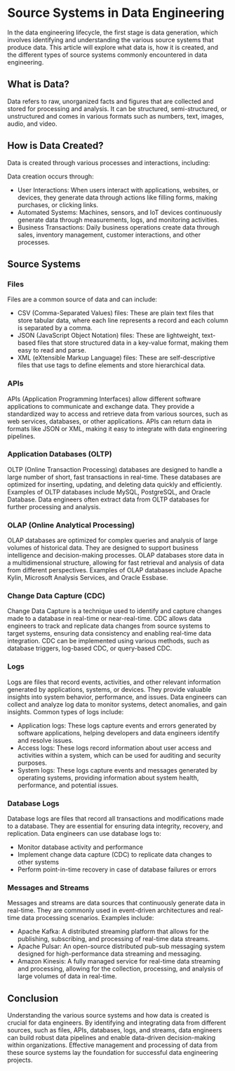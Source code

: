 # Source Systems in Data Engineering

In the data engineering lifecycle, the first stage is data generation, which involves identifying and understanding the various source systems that produce data. This article will explore what data is, how it is created, and the different types of source systems commonly encountered in data engineering.

## What is Data?

Data refers to raw, unorganized facts and figures that are collected and stored for processing and analysis. It can be structured, semi-structured, or unstructured and comes in various formats such as numbers, text, images, audio, and video.

## How is Data Created?

Data is created through various processes and interactions, including:

Data creation occurs through:
- User Interactions: When users interact with applications, websites, or devices, they generate data through actions like filling forms, making purchases, or clicking links.
- Automated Systems: Machines, sensors, and IoT devices continuously generate data through measurements, logs, and monitoring activities.
- Business Transactions: Daily business operations create data through sales, inventory management, customer interactions, and other processes.

## Source Systems

### Files

Files are a common source of data and can include:

- CSV (Comma-Separated Values) files: These are plain text files that store tabular data, where each line represents a record and each column is separated by a comma.
- JSON (JavaScript Object Notation) files: These are lightweight, text-based files that store structured data in a key-value format, making them easy to read and parse.
- XML (eXtensible Markup Language) files: These are self-descriptive files that use tags to define elements and store hierarchical data.

### APIs

APIs (Application Programming Interfaces) allow different software applications to communicate and exchange data. They provide a standardized way to access and retrieve data from various sources, such as web services, databases, or other applications. APIs can return data in formats like JSON or XML, making it easy to integrate with data engineering pipelines.

### Application Databases (OLTP)

OLTP (Online Transaction Processing) databases are designed to handle a large number of short, fast transactions in real-time. These databases are optimized for inserting, updating, and deleting data quickly and efficiently. Examples of OLTP databases include MySQL, PostgreSQL, and Oracle Database. Data engineers often extract data from OLTP databases for further processing and analysis.

### OLAP (Online Analytical Processing)

OLAP databases are optimized for complex queries and analysis of large volumes of historical data. They are designed to support business intelligence and decision-making processes. OLAP databases store data in a multidimensional structure, allowing for fast retrieval and analysis of data from different perspectives. Examples of OLAP databases include Apache Kylin, Microsoft Analysis Services, and Oracle Essbase.

### Change Data Capture (CDC)

Change Data Capture is a technique used to identify and capture changes made to a database in real-time or near-real-time. CDC allows data engineers to track and replicate data changes from source systems to target systems, ensuring data consistency and enabling real-time data integration. CDC can be implemented using various methods, such as database triggers, log-based CDC, or query-based CDC.

### Logs

Logs are files that record events, activities, and other relevant information generated by applications, systems, or devices. They provide valuable insights into system behavior, performance, and issues. Data engineers can collect and analyze log data to monitor systems, detect anomalies, and gain insights. Common types of logs include:

- Application logs: These logs capture events and errors generated by software applications, helping developers and data engineers identify and resolve issues.
- Access logs: These logs record information about user access and activities within a system, which can be used for auditing and security purposes.
- System logs: These logs capture events and messages generated by operating systems, providing information about system health, performance, and potential issues.

### Database Logs

Database logs are files that record all transactions and modifications made to a database. They are essential for ensuring data integrity, recovery, and replication. Data engineers can use database logs to:

- Monitor database activity and performance
- Implement change data capture (CDC) to replicate data changes to other systems
- Perform point-in-time recovery in case of database failures or errors

### Messages and Streams

Messages and streams are data sources that continuously generate data in real-time. They are commonly used in event-driven architectures and real-time data processing scenarios. Examples include:

- Apache Kafka: A distributed streaming platform that allows for the publishing, subscribing, and processing of real-time data streams.
- Apache Pulsar: An open-source distributed pub-sub messaging system designed for high-performance data streaming and messaging.
- Amazon Kinesis: A fully managed service for real-time data streaming and processing, allowing for the collection, processing, and analysis of large volumes of data in real-time.

## Conclusion

Understanding the various source systems and how data is created is crucial for data engineers. By identifying and integrating data from different sources, such as files, APIs, databases, logs, and streams, data engineers can build robust data pipelines and enable data-driven decision-making within organizations. Effective management and processing of data from these source systems lay the foundation for successful data engineering projects.